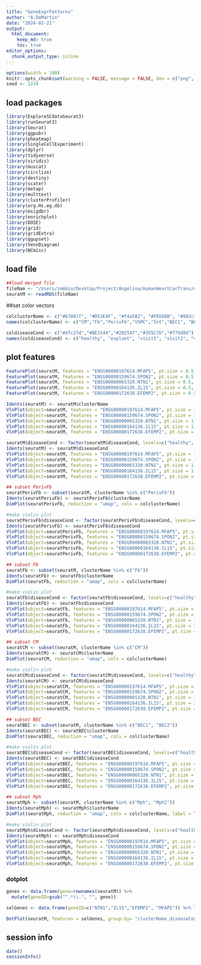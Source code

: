 ```yaml
---
title: "GeneExprPatterns"
author: "A.DeMartin"
date: "2024-02-21"
output: 
  html_document:
    keep_md: true
    toc: true
editor_options: 
  chunk_output_type: inline
---
```


```r
options(width = 100)
knitr::opts_chunk$set(warning = FALSE, message = FALSE, dev = c("png", "pdf"))
seed <- 1234
```

## load packages
```r
library(ExploreSCdataSeurat3)
library(runSeurat3)
library(Seurat)
library(ggpubr)
library(pheatmap)
library(SingleCellExperiment)
library(dplyr)
library(tidyverse)
library(viridis)
library(muscat)
library(circlize)
library(destiny)
library(scater)
library(metap)
library(multtest)
library(clusterProfiler)
library(org.Hs.eg.db)
library(msigdbr)
library(enrichplot)
library(DOSE)
library(grid)
library(gridExtra)
library(ggupset)
library(VennDiagram)
library(NCmisc)
```

## load file
```r
##load merged file 
fileNam <- "/Users/immbio/Desktop/Project/Angelina/HumanHeartCarTrans/data/Human_heart_allmerged_seurat.rds"
seuratM <- readRDS(fileNam)
```

##set color vectors 
```r
colclusterName <- c("#67001f", "#D53E4F", "#f4a582", "#FEE08B", "#003c30","#01665e","#66C2A5", "#3288BD","#BEAED4", "#c7eae5","#355C7D","#202547","#B45B5C","#8c510a")
names(colclusterName) <- c("CM","Fb","PerivFb","VSMC","Int","BEC1", "BEC2","LEC","NC","AdipoC","Mph","Mph2","Tcell","Tcell2")

coldiseaseCond <- c("#dfc27d","#BE3144","#202547","#355C7D","#779d8d")
names(coldiseaseCond) <- c("healthy", "explant", "visit1", "visit2", "visit3")
```

## plot features
```r
FeaturePlot(seuratM, features = "ENSG00000197614.MFAP5", pt.size = 0.5, cols = c("lightgrey", "#BE3144"), raster = FALSE)
FeaturePlot(seuratM, features = "ENSG00000159674.SPON2", pt.size = 0.5, cols = c("lightgrey", "#BE3144"), raster = FALSE)
FeaturePlot(seuratM, features = "ENSG00000065320.NTN1", pt.size = 0.5, cols = c("lightgrey", "#BE3144"), raster = FALSE)
FeaturePlot(seuratM, features = "ENSG00000164136.IL15", pt.size = 0.5, cols = c("lightgrey", "#BE3144"), raster = FALSE)
FeaturePlot(seuratM, features = "ENSG00000172638.EFEMP2", pt.size = 0.5, cols = c("lightgrey", "#BE3144"), raster = FALSE)

Idents(seuratM) <- seuratM$clusterName
VlnPlot(object=seuratM, features = "ENSG00000197614.MFAP5", pt.size = 1, cols = colclusterName)
VlnPlot(object=seuratM, features = "ENSG00000159674.SPON2", pt.size = 1, cols = colclusterName)
VlnPlot(object=seuratM, features = "ENSG00000065320.NTN1", pt.size = 1, cols = colclusterName)
VlnPlot(object=seuratM, features = "ENSG00000164136.IL15", pt.size = 1, cols = colclusterName)
VlnPlot(object=seuratM, features = "ENSG00000172638.EFEMP2", pt.size = 1, cols = colclusterName)

seuratM$diseaseCond <- factor(seuratM$diseaseCond, levels=c("healthy", "explant", "visit1", "visit2", "visit3"))
Idents(seuratM) <- seuratM$diseaseCond
VlnPlot(object=seuratM, features = "ENSG00000197614.MFAP5", pt.size = 1, cols = coldiseaseCond)
VlnPlot(object=seuratM, features = "ENSG00000159674.SPON2", pt.size = 1, cols = colclusterName)
VlnPlot(object=seuratM, features = "ENSG00000065320.NTN1", pt.size = 1, cols = colclusterName)
VlnPlot(object=seuratM, features = "ENSG00000164136.IL15", pt.size = 1, cols = colclusterName)
VlnPlot(object=seuratM, features = "ENSG00000172638.EFEMP2", pt.size = 1, cols = colclusterName)
```

```r
## subset PerivFb
seuratPerivFb <- subset(seuratM, clusterName %in% c("PerivFb"))
Idents(seuratPerivFb) <- seuratPerivFb$clusterName
DimPlot(seuratPerivFb, reduction = "umap", cols = colclusterName)

#make violin plot
seuratPerivFb$diseaseCond <- factor(seuratPerivFb$diseaseCond, levels=c("healthy", "explant", "visit1", "visit2", "visit3"))
Idents(seuratPerivFb) <- seuratPerivFb$diseaseCond
VlnPlot(object=seuratPerivFb, features = "ENSG00000197614.MFAP5", pt.size = 1, cols = coldiseaseCond)
VlnPlot(object=seuratPerivFb, features = "ENSG00000159674.SPON2", pt.size = 1, cols = coldiseaseCond)
VlnPlot(object=seuratPerivFb, features = "ENSG00000065320.NTN1", pt.size = 1, cols = coldiseaseCond)
VlnPlot(object=seuratPerivFb, features = "ENSG00000164136.IL15", pt.size = 1, cols = coldiseaseCond)
VlnPlot(object=seuratPerivFb, features = "ENSG00000172638.EFEMP2", pt.size = 1, cols = coldiseaseCond)
```

```r
## subset Fb
seuratFb <- subset(seuratM, clusterName %in% c("Fb"))
Idents(seuratFb) <- seuratFb$clusterName
DimPlot(seuratFb, reduction = "umap", cols = colclusterName)

#make violin plot
seuratFb$diseaseCond <- factor(seuratFb$diseaseCond, levels=c("healthy", "explant", "visit1", "visit2", "visit3"))
Idents(seuratFb) <- seuratFb$diseaseCond
VlnPlot(object=seuratFb, features = "ENSG00000197614.MFAP5", pt.size = 0, cols = coldiseaseCond)
VlnPlot(object=seuratFb, features = "ENSG00000159674.SPON2", pt.size = 0, cols = coldiseaseCond)
VlnPlot(object=seuratFb, features = "ENSG00000065320.NTN1", pt.size = 1, cols = coldiseaseCond)
VlnPlot(object=seuratFb, features = "ENSG00000164136.IL15", pt.size = 1, cols = coldiseaseCond)
VlnPlot(object=seuratFb, features = "ENSG00000172638.EFEMP2", pt.size = 1, cols = coldiseaseCond)
```

```r
## subset CM
seuratCM <- subset(seuratM, clusterName %in% c("CM"))
Idents(seuratCM) <- seuratCM$clusterName
DimPlot(seuratCM, reduction = "umap", cols = colclusterName)

#make violin plot
seuratCM$diseaseCond <- factor(seuratCM$diseaseCond, levels=c("healthy", "explant", "visit1", "visit2", "visit3"))
Idents(seuratCM) <- seuratCM$diseaseCond
VlnPlot(object=seuratCM, features = "ENSG00000197614.MFAP5", pt.size = 1, cols = coldiseaseCond)
VlnPlot(object=seuratCM, features = "ENSG00000159674.SPON2", pt.size = 1, cols = coldiseaseCond)
VlnPlot(object=seuratCM, features = "ENSG00000065320.NTN1", pt.size = 1, cols = coldiseaseCond)
VlnPlot(object=seuratCM, features = "ENSG00000164136.IL15", pt.size = 1, cols = coldiseaseCond)
VlnPlot(object=seuratCM, features = "ENSG00000172638.EFEMP2", pt.size = 1, cols = coldiseaseCond)
```

```r
## subset BEC
seuratBEC <- subset(seuratM, clusterName %in% c("BEC1", "BEC2"))
Idents(seuratBEC) <- seuratBEC$clusterName
DimPlot(seuratBEC, reduction = "umap", cols = colclusterName)

#make violin plot
seuratBEC$diseaseCond <- factor(seuratBEC$diseaseCond, levels=c("healthy", "explant", "visit1", "visit2", "visit3"))
Idents(seuratBEC) <- seuratBEC$diseaseCond
VlnPlot(object=seuratBEC, features = "ENSG00000197614.MFAP5", pt.size = 1, cols = coldiseaseCond)
VlnPlot(object=seuratBEC, features = "ENSG00000159674.SPON2", pt.size = 1, cols = coldiseaseCond)
VlnPlot(object=seuratBEC, features = "ENSG00000065320.NTN1", pt.size = 1, cols = coldiseaseCond)
VlnPlot(object=seuratBEC, features = "ENSG00000164136.IL15", pt.size = 1, cols = coldiseaseCond)
VlnPlot(object=seuratBEC, features = "ENSG00000172638.EFEMP2", pt.size = 1, cols = coldiseaseCond)
```

```r
## subset Mph
seuratMph <- subset(seuratM, clusterName %in% c("Mph", "Mph2"))
Idents(seuratMph) <- seuratMph$clusterName
DimPlot(seuratMph, reduction = "umap", cols = colclusterName, label = TRUE)

#make violin plot
seuratMph$diseaseCond <- factor(seuratMph$diseaseCond, levels=c("healthy", "explant", "visit1", "visit2", "visit3"))
Idents(seuratMph) <- seuratMph$diseaseCond
VlnPlot(object=seuratMph, features = "ENSG00000197614.MFAP5", pt.size = 1, cols = coldiseaseCond)
VlnPlot(object=seuratMph, features = "ENSG00000159674.SPON2", pt.size = 1, cols = coldiseaseCond)
VlnPlot(object=seuratMph, features = "ENSG00000065320.NTN1", pt.size = 1, cols = coldiseaseCond)
VlnPlot(object=seuratMph, features = "ENSG00000164136.IL15", pt.size = 1, cols = coldiseaseCond)
VlnPlot(object=seuratMph, features = "ENSG00000172638.EFEMP2", pt.size = 1, cols = coldiseaseCond)
```
### dotplot 
```r
genes <- data.frame(gene=rownames(seuratM)) %>% 
  mutate(geneID=gsub("^.*\\.", "", gene))

selGenes <- data.frame(geneID=c("NTN1","IL15","EFEMP2", "MFAP5")) %>% left_join(., genes, by="geneID")

DotPlot(seuratM, features = selGenes, group.by= "clusterName_diseaseCond") + RotatedAxis() + scale_color_viridis(option="D") + coord_flip()
```
## session info
```r
date()
sessionInfo()
```
